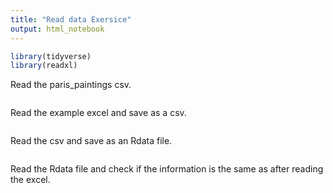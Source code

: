 ```yaml
---
title: "Read data Exersice"
output: html_notebook
---
```


```r
library(tidyverse)
library(readxl)
```

Read the paris_paintings csv.

```r

```

Read the example excel and save as a csv.

```r

```

Read the csv and save as an Rdata file.

```r

```

Read the Rdata file and check if the information is the same as after reading the excel.

```r

```

